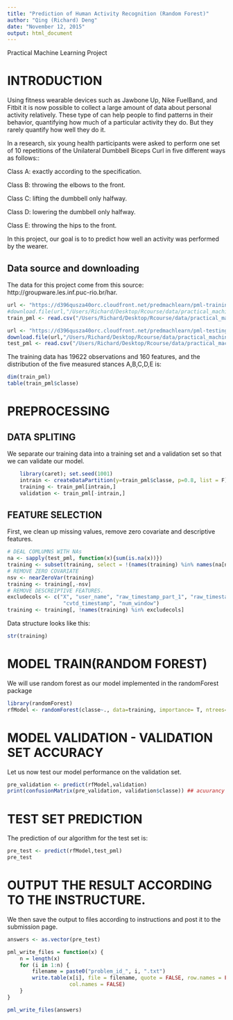 ```yaml
---
title: "Prediction of Human Activity Recognition (Random Forest)"
author: "Qing (Richard) Deng"
date: "November 12, 2015"
output: html_document
---
```

Practical Machine Learning Project

# INTRODUCTION

Using fitness wearable devices such as Jawbone Up, Nike FuelBand, and Fitbit it is now possible to collect a large amount of data about personal activity relatively. These type of can help people to find patterns in their behavior, quantifying how much of a particular activity they do. But they rarely quantify how well they do it. 

In a research, six young health participants were asked to perform one set of 10 repetitions of the Unilateral Dumbbell Biceps Curl in five different ways as follows:: 

Class A: exactly according to the specification.

Class B: throwing the elbows to the front.

Class C: lifting the dumbbell only halfway.

Class D: lowering the dumbbell only halfway.

Class E: throwing the hips to the front.

In this project, our goal is to to predict how well an activity was performed by the wearer. 

## Data source and downloading
The data for this project come from this source: http://groupware.les.inf.puc-rio.br/har.

```r
url <- "https://d396qusza40orc.cloudfront.net/predmachlearn/pml-training.csv"
#download.file(url,"/Users/Richard/Desktop/Rcourse/data/practical_machine_l/pml-training.csv")
train_pml <- read.csv("/Users/Richard/Desktop/Rcourse/data/practical_machine_l/pml-training.csv")

url <- "https://d396qusza40orc.cloudfront.net/predmachlearn/pml-testing.csv"
download.file(url,"/Users/Richard/Desktop/Rcourse/data/practical_machine_l/pml-testing.csv")
test_pml <- read.csv("/Users/Richard/Desktop/Rcourse/data/practical_machine_l/pml-testing.csv")
```

The training data has 19622 observations and 160 features, and the distribution of the five measured stances A,B,C,D,E is:
```r
dim(train_pml)
table(train_pml$classe)
```

# PREPROCESSING
## DATA SPLITING
We separate our training data into a training set and a validation set so that we can validate our model.
```r
    library(caret); set.seed(1001)
    intrain <- createDataPartition(y=train_pml$classe, p=0.8, list = F)
    training <- train_pml[intrain,]
    validation <- train_pml[-intrain,]
```

## FEATURE SELECTION
First, we clean up missing values, remove zero covariate and descriptive features. 
```r
# DEAL COMLUMNS WITH NAs
na <- sapply(test_pml, function(x){sum(is.na(x))})
training <- subset(training, select = !(names(training) %in% names(na[na==20])))
# REMOVE ZERO COVARIATE
nsv <- nearZeroVar(training)
training <- training[,-nsv]
# REMOVE DESCREIPTIVE FEATURES. 
excludecols <- c("X", "user_name", "raw_timestamp_part_1", "raw_timestamp_part_2", 
                  "cvtd_timestamp", "num_window")
training <- training[, !names(training) %in% excludecols]
```

Data structure looks like this:
```r
str(training)
```

# MODEL TRAIN(RANDOM FOREST) 
We will use random forest as our model implemented in the randomForest package
```r
library(randomForest)
rfModel <- randomForest(classe~., data=training, importance= T, ntrees=10)
```

# MODEL VALIDATION - VALIDATION SET ACCURACY
Let us now test our model performance on the validation set.
```r
pre_validation <- predict(rfModel,validation)
print(confusionMatrix(pre_validation, validation$classe)) ## acuurancy = 0.9967
```

# TEST SET PREDICTION
The prediction of our algorithm for the test set is:
```r
pre_test <- predict(rfModel,test_pml)
pre_test
```

# OUTPUT THE RESULT ACCORDING TO THE INSTRUCTURE. 
We then save the output to files according to instructions and post it to the submission page.
```r
answers <- as.vector(pre_test)

pml_write_files = function(x) {
    n = length(x)
    for (i in 1:n) {
        filename = paste0("problem_id_", i, ".txt")
        write.table(x[i], file = filename, quote = FALSE, row.names = FALSE, 
                    col.names = FALSE)
    }
}

pml_write_files(answers)
```

```r

```

```r

```

```r

```

